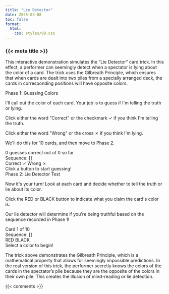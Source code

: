 ```yaml
---
title: "Lie Detector"
date: 2025-03-08
toc: false
format:
  html:
    css: styles/09.css
---
```


### {{< meta title >}}

This interactive demonstration simulates the "Lie Detector" card trick. In this effect, a performer can seemingly detect when a spectator is lying about the color of a card. The trick uses the Gilbreath Principle, which ensures that when cards are dealt into two piles from a specially arranged deck, the cards in corresponding positions will have opposite colors.

```{=html}
<div class="lie-detector">
  <!-- Phase 1: Recording the sequence -->
  <div id="phase1">
    <div class="phase-title">Phase 1: Guessing Colors</div>
    <div class="instructions">
      <p>I'll call out the color of each card. Your job is to guess if I'm telling the truth or lying.</p>
      <p>Click either the word "Correct" or the checkmark ✓ if you think I'm telling the truth.</p>
      <p>Click either the word "Wrong" or the cross ✗ if you think I'm lying.</p>
      <p>We'll do this for 10 cards, and then move to Phase 2.</p>
    </div>
    
    <div class="score-display" id="score-display">0 guesses correct out of 0 so far</div>
    <div class="debug-display" id="sequence-display">Sequence: []</div>
    
    <div class="guess-buttons">
      <span id="correct-word-btn" class="guess-btn correct-btn">Correct</span>
      <span id="correct-emoji-btn" class="guess-btn correct-emoji-btn">✓</span>
      <span id="wrong-word-btn" class="guess-btn wrong-btn">Wrong</span>
      <span id="wrong-emoji-btn" class="guess-btn wrong-emoji-btn">✗</span>
    </div>
    
    <div id="phase1-feedback" class="feedback">Click a button to start guessing!</div>
  </div>
  
  <!-- Phase 2: Testing the spectator -->
  <div id="phase2" class="hidden">
    <div class="phase-title">Phase 2: Lie Detector Test</div>
    <div class="instructions">
      <p>Now it's your turn! Look at each card and decide whether to tell the truth or lie about its color.</p>
      <p>Click the RED or BLACK button to indicate what you claim the card's color is.</p>
      <p>Our lie detector will determine if you're being truthful based on the sequence recorded in Phase 1!</p>
    </div>
    
    <div class="score-display" id="phase2-counter">Card 1 of 10</div>
    <div class="debug-display" id="phase2-sequence-display">Sequence: []</div>
    
    <div class="guess-buttons">
      <span id="red-btn" class="guess-btn red-btn">RED</span>
      <span id="black-btn" class="guess-btn black-btn">BLACK</span>
    </div>
    
    <div id="phase2-feedback" class="feedback">Select a color to begin!</div>
  </div>
</div>

<script>
document.addEventListener('DOMContentLoaded', function() {
  // Elements
  const phase1 = document.getElementById('phase1');
  const phase2 = document.getElementById('phase2');
  const scoreDisplay = document.getElementById('score-display');
  const sequenceDisplay = document.getElementById('sequence-display');
  const phase2Counter = document.getElementById('phase2-counter');
  const phase2SequenceDisplay = document.getElementById('phase2-sequence-display');
  const correctWordBtn = document.getElementById('correct-word-btn');
  const correctEmojiBtn = document.getElementById('correct-emoji-btn');
  const wrongWordBtn = document.getElementById('wrong-word-btn');
  const wrongEmojiBtn = document.getElementById('wrong-emoji-btn');
  const redBtn = document.getElementById('red-btn');
  const blackBtn = document.getElementById('black-btn');
  const phase1Feedback = document.getElementById('phase1-feedback');
  const phase2Feedback = document.getElementById('phase2-feedback');
  
  // Game state
  let correctGuesses = 0;
  let totalGuesses = 0;
  let cardSequence = [];
  let currentPhase2Card = 0;
  
  // Truth messages
  const truthMessages = [
    "You're telling the truth! I can see it in your eyes.",
    "That's honest! Your truthfulness is refreshing.",
    "Truth detected! You're an open book.",
    "Honesty is the best policy, and you're following it!",
    "I sense no deception. You're being truthful.",
    "The truth shines through your words!",
    "Your honesty is commendable!",
    "Truth confirmed! You're not even trying to hide it.",
    "That's the truth, and we both know it!",
    "Honest answer detected! Your integrity is showing."
  ];
  
  // Lie messages
  const lieMessages = [
    "You're lying! I caught you red-handed.",
    "That's a lie! Your microexpressions give you away.",
    "Deception detected! You can't fool this system.",
    "Nice try, but that's clearly a lie.",
    "You're not being truthful. The signs are obvious.",
    "Lie detected! Your poker face needs work.",
    "That's not the truth, and you know it!",
    "I sense deception in your choice!",
    "You're trying to deceive me, but it won't work!",
    "That's a lie! The algorithm never fails."
  ];
  
  // Get random message from array
  function getRandomMessage(array) {
    return array[Math.floor(Math.random() * array.length)];
  }
  
  // Phase 1 button handlers
  correctWordBtn.addEventListener('click', function() {
    handlePhase1Click('RED', true, true);
  });
  
  correctEmojiBtn.addEventListener('click', function() {
    handlePhase1Click('BLACK', true, true);
  });
  
  wrongWordBtn.addEventListener('click', function() {
    handlePhase1Click('RED', false, false);
  });
  
  wrongEmojiBtn.addEventListener('click', function() {
    handlePhase1Click('BLACK', false, false);
  });
  
  function handlePhase1Click(color, isCorrectButton, incrementScore) {
    // Record the color in the sequence
    cardSequence.push(color);
    
    // Update score - only increment when clicking on "Correct" word or checkbox emoji
    if (incrementScore) {
      correctGuesses++;
    }
    
    
    totalGuesses++;
    scoreDisplay.textContent = `${correctGuesses} guesses correct out of ${totalGuesses} so far`;
    
    // Update sequence display
    sequenceDisplay.textContent = `Sequence: [${cardSequence.join(', ')}]`;
    
    // Show feedback based on which button was clicked
    if (isCorrectButton) {
      phase1Feedback.textContent = "You think I'm telling the truth!";
    } else {
      phase1Feedback.textContent = "You think I'm lying!";
    }
    
    // Check if we should move to phase 2
    if (totalGuesses >= 10) {
      setTimeout(function() {
        phase1.classList.add('hidden');
        phase2.classList.remove('hidden');
        phase2Counter.textContent = `Card 1 of 10`;
        phase2SequenceDisplay.textContent = `Sequence: [${cardSequence.join(', ')}], Current: 0`;
        phase2Feedback.textContent = "Select a color to begin!";
        phase2Feedback.className = "feedback";
      }, 1500);
    }
  }
  
  // Phase 2 button handlers
  redBtn.addEventListener('click', function() {
    handlePhase2Click('RED');
  });
  
  blackBtn.addEventListener('click', function() {
    handlePhase2Click('BLACK');
  });
  
  function handlePhase2Click(selectedColor) {
    if (currentPhase2Card >= 10) return;
    
    // Compare selected color with recorded sequence
    const actualColor = cardSequence[currentPhase2Card];
    const isTruthful = selectedColor === actualColor;
    
    // Update feedback
    if (isTruthful) {
      phase2Feedback.textContent = getRandomMessage(truthMessages);
      phase2Feedback.className = "feedback truth-feedback";
    } else {
      phase2Feedback.textContent = getRandomMessage(lieMessages);
      phase2Feedback.className = "feedback lie-feedback";
    }
    
    // Move to next card
    currentPhase2Card++;
    
    // Update counter or end game
    if (currentPhase2Card < 10) {
      phase2Counter.textContent = `Card ${currentPhase2Card + 1} of 10`;
      phase2SequenceDisplay.textContent = `Sequence: [${cardSequence.join(', ')}], Current: ${currentPhase2Card}`;
    } else {
      phase2Counter.textContent = "Test complete!";
      phase2SequenceDisplay.textContent = `Sequence: [${cardSequence.join(', ')}], Test completed`;
      redBtn.disabled = true;
      blackBtn.disabled = true;
    }
  }
});
</script>
```

The trick above demonstrates the Gilbreath Principle, which is a mathematical property that allows for seemingly impossible predictions. In the real version of this trick, the performer secretly knows the colors of the cards in the spectator's pile because they are the opposite of the colors in their own pile. This creates the illusion of mind-reading or lie detection.

{{< comments >}}